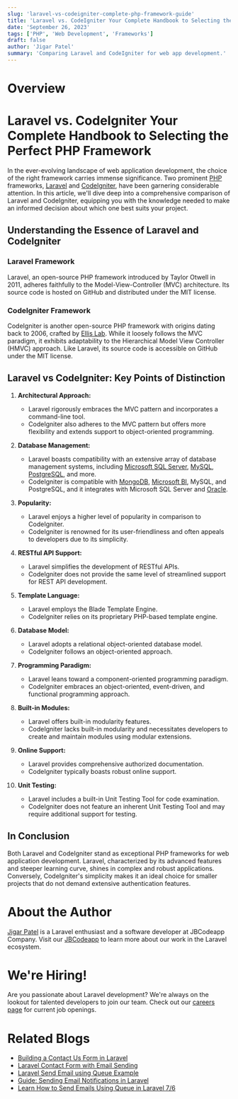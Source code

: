 ```yaml
---
slug: 'laravel-vs-codeigniter-complete-php-framework-guide'
title: 'Laravel vs. CodeIgniter Your Complete Handbook to Selecting the Perfect PHP Framework'
date: 'September 26, 2023'
tags: ['PHP', 'Web Development', 'Frameworks']
draft: false
author: 'Jigar Patel'
summary: 'Comparing Laravel and CodeIgniter for web app development.'
---
```


# Overview

<TOCInline toc={props.toc} exclude="Overview" toHeading={2} />

# Laravel vs. CodeIgniter Your Complete Handbook to Selecting the Perfect PHP Framework

In the ever-evolving landscape of web application development, the choice of the right framework carries immense significance. Two prominent [PHP](https://www.php.net/) frameworks, [Laravel](https://laravel.com/) and [CodeIgniter](https://codeigniter.com/), have been garnering considerable attention. In this article, we'll dive deep into a comprehensive comparison of Laravel and CodeIgniter, equipping you with the knowledge needed to make an informed decision about which one best suits your project.

## Understanding the Essence of Laravel and CodeIgniter

### Laravel Framework

Laravel, an open-source PHP framework introduced by Taylor Otwell in 2011, adheres faithfully to the Model-View-Controller (MVC) architecture. Its source code is hosted on GitHub and distributed under the MIT license.

### CodeIgniter Framework

CodeIgniter is another open-source PHP framework with origins dating back to 2006, crafted by [Ellis Lab](https://ellis.eu/). While it loosely follows the MVC paradigm, it exhibits adaptability to the Hierarchical Model View Controller (HMVC) approach. Like Laravel, its source code is accessible on GitHub under the MIT license.

## Laravel vs CodeIgniter: Key Points of Distinction

1. **Architectural Approach:**

   - Laravel rigorously embraces the MVC pattern and incorporates a command-line tool.
   - CodeIgniter also adheres to the MVC pattern but offers more flexibility and extends support to object-oriented programming.

2. **Database Management:**

   - Laravel boasts compatibility with an extensive array of database management systems, including [Microsoft SQL Server](), [MySQL](https://www.mysql.com/), [PostgreSQL](https://www.postgresql.org/), and more.
   - CodeIgniter is compatible with [MongoDB](https://www.mongodb.com/), [Microsoft BI](https://powerbi.microsoft.com/en-in/), MySQL, and PostgreSQL, and it integrates with Microsoft SQL Server and [Oracle](https://www.oracle.com/in/).

3. **Popularity:**

   - Laravel enjoys a higher level of popularity in comparison to CodeIgniter.
   - CodeIgniter is renowned for its user-friendliness and often appeals to developers due to its simplicity.

4. **RESTful API Support:**

   - Laravel simplifies the development of RESTful APIs.
   - CodeIgniter does not provide the same level of streamlined support for REST API development.

5. **Template Language:**

   - Laravel employs the Blade Template Engine.
   - CodeIgniter relies on its proprietary PHP-based template engine.

6. **Database Model:**

   - Laravel adopts a relational object-oriented database model.
   - CodeIgniter follows an object-oriented approach.

7. **Programming Paradigm:**

   - Laravel leans toward a component-oriented programming paradigm.
   - CodeIgniter embraces an object-oriented, event-driven, and functional programming approach.

8. **Built-in Modules:**

   - Laravel offers built-in modularity features.
   - CodeIgniter lacks built-in modularity and necessitates developers to create and maintain modules using modular extensions.

9. **Online Support:**

   - Laravel provides comprehensive authorized documentation.
   - CodeIgniter typically boasts robust online support.

10. **Unit Testing:**

    - Laravel includes a built-in Unit Testing Tool for code examination.
    - CodeIgniter does not feature an inherent Unit Testing Tool and may require additional support for testing.

## In Conclusion

Both Laravel and CodeIgniter stand as exceptional PHP frameworks for web application development. Laravel, characterized by its advanced features and steeper learning curve, shines in complex and robust applications. Conversely, CodeIgniter's simplicity makes it an ideal choice for smaller projects that do not demand extensive authentication features.

# About the Author

[Jigar Patel](https://expertlaravel.com) is a Laravel enthusiast and a software developer at JBCodeapp Company. Visit our [JBCodeapp](https://jbcodeapp.com) to learn more about our work in the Laravel ecosystem.

# We're Hiring!

Are you passionate about Laravel development? We're always on the lookout for talented developers to join our team. Check out our [careers page](https://jbcodeapp.com) for current job openings.

# Related Blogs

- [Building a Contact Us Form in Laravel](building-a-contact-us-form-in-laravel.mdx)
- [Laravel Contact Form with Email Sending](Laravel-Contact-Form-with-Email-Sending.mdx)
- [Laravel Send Email using Queue Example](Send-Email-using-Queue-Example.mdx)
- [Guide: Sending Email Notifications in Laravel](Guide-Sending-Email-Notifications-in-Laravel.mdx)
- [Learn How to Send Emails Using Queue in Laravel 7/6](Laravel-6-Queue-for-Sending-Emails.mdx)
